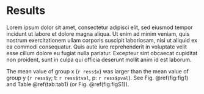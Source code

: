 # Results {#results}

Lorem ipsum dolor sit amet, consectetur adipisci elit, sed eiusmod tempor incidunt ut labore et dolore magna aliqua. Ut enim ad minim veniam, quis nostrum exercitationem ullam corporis suscipit laboriosam, nisi ut aliquid ex ea commodi consequatur. Quis aute iure reprehenderit in voluptate velit esse cillum dolore eu fugiat nulla pariatur. Excepteur sint obcaecat cupiditat non proident, sunt in culpa qui officia deserunt mollit anim id est laborum.

The mean value of group x (`r ress$x`) was larger than the mean value of group y (`r ress$y`; t: `r ress$tval`, p: `r ress$pval`). See Fig. \@ref(fig:fig1) and Table \@ref(tab:tab1) (or Fig. \@ref(fig:figS1)).